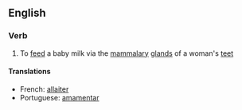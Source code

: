 ==English==
===Verb===
# To [[feed]] a baby milk via the [[mammal]]ary [[gland]]s of a woman's [[teet]]
====Translations====
*French: [[:fr:allaiter|allaiter]]
*Portuguese: [[:pt:amamentar|amamentar]]